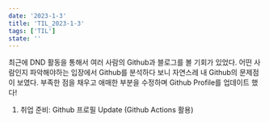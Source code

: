 ```yaml
---
date: '2023-1-3'
title: 'TIL_2023-1-3'
tags: ['TIL']
state: ''
---
```


최근에 DND 활동을 통해서 여러 사람의 Github과 블로그를 볼 기회가 있었다.
어떤 사람인지 파악해야하는 입장에서 Github를 분석하다 보니
자연스레 내 Github의 문제점이 보였다.
부족한 점을 채우고 애매한 부분을 수정하며 Github Profile를 업데이트 했다!

1. 취업 준비: Github 프로필 Update (Github Actions 활용)